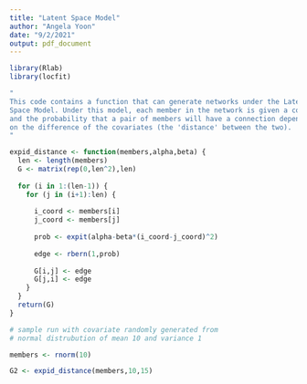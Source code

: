 ```yaml
---
title: "Latent Space Model"
author: "Angela Yoon"
date: "9/2/2021"
output: pdf_document
---
```


```r
library(Rlab)
library(locfit)
```

```r
"
This code contains a function that can generate networks under the Latent
Space Model. Under this model, each member in the network is given a covariate, 
and the probability that a pair of members will have a connection depends
on the difference of the covariates (the 'distance' between the two).
"

expid_distance <- function(members,alpha,beta) {
  len <- length(members)
  G <- matrix(rep(0,len^2),len)
  
  for (i in 1:(len-1)) {
    for (j in (i+1):len) {
      
      i_coord <- members[i]
      j_coord <- members[j]
      
      prob <- expit(alpha-beta*(i_coord-j_coord)^2)
      
      edge <- rbern(1,prob)
      
      G[i,j] <- edge
      G[j,i] <- edge
    }
  }
  return(G)
}
```

```r
# sample run with covariate randomly generated from 
# normal distrubution of mean 10 and variance 1

members <- rnorm(10)

G2 <- expid_distance(members,10,15)
```
